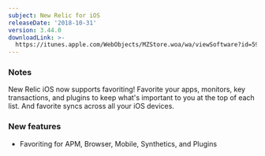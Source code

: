 ```yaml
---
subject: New Relic for iOS
releaseDate: '2018-10-31'
version: 3.44.0
downloadLink: >-
  https://itunes.apple.com/WebObjects/MZStore.woa/wa/viewSoftware?id=594038638&mt=8
---
```


### Notes

New Relic iOS now supports favoriting! Favorite your apps, monitors, key transactions, and plugins to keep what's important to you at the top of each list. And favorite syncs across all your iOS devices.

### New features

* Favoriting for APM, Browser, Mobile, Synthetics, and Plugins
